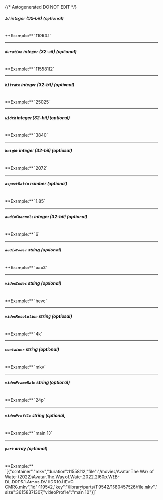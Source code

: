 {/* Autogenerated DO NOT EDIT  */}
##### `id` _integer (32-bit) (optional)_
<br/>
**Example:** `119534`

---
##### `duration` _integer (32-bit) (optional)_
<br/>
**Example:** `11558112`

---
##### `bitrate` _integer (32-bit) (optional)_
<br/>
**Example:** `25025`

---
##### `width` _integer (32-bit) (optional)_
<br/>
**Example:** `3840`

---
##### `height` _integer (32-bit) (optional)_
<br/>
**Example:** `2072`

---
##### `aspectRatio` _number (optional)_
<br/>
**Example:** `1.85`

---
##### `audioChannels` _integer (32-bit) (optional)_
<br/>
**Example:** `6`

---
##### `audioCodec` _string (optional)_
<br/>
**Example:** `eac3`

---
##### `videoCodec` _string (optional)_
<br/>
**Example:** `hevc`

---
##### `videoResolution` _string (optional)_
<br/>
**Example:** `4k`

---
##### `container` _string (optional)_
<br/>
**Example:** `mkv`

---
##### `videoFrameRate` _string (optional)_
<br/>
**Example:** `24p`

---
##### `videoProfile` _string (optional)_
<br/>
**Example:** `main 10`

---
##### `part` _array (optional)_
<br/>
**Example:** `[{"container":"mkv","duration":11558112,"file":"/movies/Avatar The Way of Water (2022)/Avatar.The.Way.of.Water.2022.2160p.WEB-DL.DDP5.1.Atmos.DV.HDR10.HEVC-CMRG.mkv","id":119542,"key":"/library/parts/119542/1680457526/file.mkv","size":36158371307,"videoProfile":"main 10"}]`



